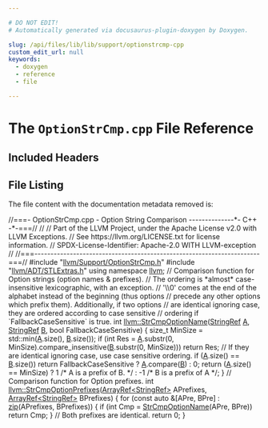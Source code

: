 ```yaml
---

# DO NOT EDIT!
# Automatically generated via docusaurus-plugin-doxygen by Doxygen.

slug: /api/files/lib/lib/support/optionstrcmp-cpp
custom_edit_url: null
keywords:
  - doxygen
  - reference
  - file

---
```





# The `OptionStrCmp.cpp` File Reference

<DoxygenPage pluginConfig={pluginConfig}>



## Included Headers

<IncludesList>
<IncludesListItem
  filePath="llvm/Support/OptionStrCmp.h"
  permalink="/docs/api/files/include/include/llvm/include/llvm/support/optionstrcmp-h"
  isLocal="true" />
<IncludesListItem
  filePath="llvm/ADT/STLExtras.h"
  permalink="/docs/api/files/include/include/llvm/include/llvm/adt/stlextras-h"
  isLocal="true" />
</IncludesList>


## File Listing

The file content with the documentation metadata removed is:

<ProgramListing>

<Link id="l00001" /><CodeLine lineNumber="1"><Highlight kind="comment">//===- OptionStrCmp.cpp - Option String Comparison --------------&#42;- C++ -&#42;-===//</Highlight><Highlight kind="normal"></Highlight></CodeLine>
<Link id="l00002" /><CodeLine lineNumber="2"><Highlight kind="normal"></Highlight><Highlight kind="comment">//</Highlight><Highlight kind="normal"></Highlight></CodeLine>
<Link id="l00003" /><CodeLine lineNumber="3"><Highlight kind="normal"></Highlight><Highlight kind="comment">// Part of the LLVM Project, under the Apache License v2.0 with LLVM Exceptions.</Highlight><Highlight kind="normal"></Highlight></CodeLine>
<Link id="l00004" /><CodeLine lineNumber="4"><Highlight kind="normal"></Highlight><Highlight kind="comment">// See https://llvm.org/LICENSE.txt for license information.</Highlight><Highlight kind="normal"></Highlight></CodeLine>
<Link id="l00005" /><CodeLine lineNumber="5"><Highlight kind="normal"></Highlight><Highlight kind="comment">// SPDX-License-Identifier: Apache-2.0 WITH LLVM-exception</Highlight><Highlight kind="normal"></Highlight></CodeLine>
<Link id="l00006" /><CodeLine lineNumber="6"><Highlight kind="normal"></Highlight><Highlight kind="comment">//</Highlight><Highlight kind="normal"></Highlight></CodeLine>
<Link id="l00007" /><CodeLine lineNumber="7"><Highlight kind="normal"></Highlight><Highlight kind="comment">//===----------------------------------------------------------------------===//</Highlight><Highlight kind="normal"></Highlight></CodeLine>
<Link id="l00008" /><CodeLine lineNumber="8"><Highlight kind="normal"></Highlight></CodeLine>
<Link id="l00009" /><CodeLine lineNumber="9"><Highlight kind="normal"></Highlight><Highlight kind="preprocessor">#include &quot;<a href="/docs/api/files/include/include/llvm/include/llvm/support/optionstrcmp-h">llvm/Support/OptionStrCmp.h</a>&quot;</Highlight><Highlight kind="normal"></Highlight></CodeLine>
<Link id="l00010" /><CodeLine lineNumber="10"><Highlight kind="normal"></Highlight><Highlight kind="preprocessor">#include &quot;<a href="/docs/api/files/include/include/llvm/include/llvm/adt/stlextras-h">llvm/ADT/STLExtras.h</a>&quot;</Highlight><Highlight kind="normal"></Highlight></CodeLine>
<Link id="l00011" /><CodeLine lineNumber="11"><Highlight kind="normal"></Highlight></CodeLine>
<Link id="l00012" /><CodeLine lineNumber="12"><Highlight kind="normal"></Highlight><Highlight kind="keyword">using namespace </Highlight><Highlight kind="normal"><a href="/docs/api/namespaces/llvm">llvm</a>;</Highlight></CodeLine>
<Link id="l00013" /><CodeLine lineNumber="13"><Highlight kind="normal"></Highlight></CodeLine>
<Link id="l00014" /><CodeLine lineNumber="14"><Highlight kind="normal"></Highlight><Highlight kind="comment">// Comparison function for Option strings (option names &amp; prefixes).</Highlight><Highlight kind="normal"></Highlight></CodeLine>
<Link id="l00015" /><CodeLine lineNumber="15"><Highlight kind="normal"></Highlight><Highlight kind="comment">// The ordering is &#42;almost&#42; case-insensitive lexicographic, with an exception.</Highlight><Highlight kind="normal"></Highlight></CodeLine>
<Link id="l00016" /><CodeLine lineNumber="16"><Highlight kind="normal"></Highlight><Highlight kind="comment">// &#39;\\0&#39; comes at the end of the alphabet instead of the beginning (thus options</Highlight><Highlight kind="normal"></Highlight></CodeLine>
<Link id="l00017" /><CodeLine lineNumber="17"><Highlight kind="normal"></Highlight><Highlight kind="comment">// precede any other options which prefix them). Additionally, if two options</Highlight><Highlight kind="normal"></Highlight></CodeLine>
<Link id="l00018" /><CodeLine lineNumber="18"><Highlight kind="normal"></Highlight><Highlight kind="comment">// are identical ignoring case, they are ordered according to case sensitive</Highlight><Highlight kind="normal"></Highlight></CodeLine>
<Link id="l00019" /><CodeLine lineNumber="19"><Highlight kind="normal"></Highlight><Highlight kind="comment">// ordering if &#96;FallbackCaseSensitive&#96; is true.</Highlight><Highlight kind="normal"></Highlight></CodeLine>
<Link id="l00020" /><CodeLine lineNumber="20" lineLink="/docs/api/namespaces/llvm/#a248812e85a9459eea4bb1a402bd59abc"><Highlight kind="normal"></Highlight><Highlight kind="keywordtype">int</Highlight><Highlight kind="normal"> <a href="/docs/api/namespaces/llvm/#a248812e85a9459eea4bb1a402bd59abc">llvm::StrCmpOptionName</a>(<a href="/docs/api/classes/llvm/stringref">StringRef</a> <a href="/docs/api/files/lib/lib/ir/builtingcs-cpp/#a2e38c85003a042421cde1647632d0b72">A</a>, <a href="/docs/api/classes/llvm/stringref">StringRef</a> <a href="/docs/api/files/lib/lib/ir/builtingcs-cpp/#ae76959fe811ba090de4cba69ac00f1da">B</a>,</Highlight></CodeLine>
<Link id="l00021" /><CodeLine lineNumber="21"><Highlight kind="normal">                           </Highlight><Highlight kind="keywordtype">bool</Highlight><Highlight kind="normal"> FallbackCaseSensitive) &#123;</Highlight></CodeLine>
<Link id="l00022" /><CodeLine lineNumber="22"><Highlight kind="normal">  </Highlight><Highlight kind="keywordtype">size&#95;t</Highlight><Highlight kind="normal"> MinSize = std::min(<a href="/docs/api/files/lib/lib/ir/builtingcs-cpp/#a2e38c85003a042421cde1647632d0b72">A</a>.size(), <a href="/docs/api/files/lib/lib/ir/builtingcs-cpp/#ae76959fe811ba090de4cba69ac00f1da">B</a>.size());</Highlight></CodeLine>
<Link id="l00023" /><CodeLine lineNumber="23"><Highlight kind="normal">  </Highlight><Highlight kind="keywordflow">if</Highlight><Highlight kind="normal"> (</Highlight><Highlight kind="keywordtype">int</Highlight><Highlight kind="normal"> Res = <a href="/docs/api/files/lib/lib/ir/builtingcs-cpp/#a2e38c85003a042421cde1647632d0b72">A</a>.substr(0, MinSize).compare&#95;insensitive(<a href="/docs/api/files/lib/lib/ir/builtingcs-cpp/#ae76959fe811ba090de4cba69ac00f1da">B</a>.substr(0, MinSize)))</Highlight></CodeLine>
<Link id="l00024" /><CodeLine lineNumber="24"><Highlight kind="normal">    </Highlight><Highlight kind="keywordflow">return</Highlight><Highlight kind="normal"> Res;</Highlight></CodeLine>
<Link id="l00025" /><CodeLine lineNumber="25"><Highlight kind="normal"></Highlight></CodeLine>
<Link id="l00026" /><CodeLine lineNumber="26"><Highlight kind="normal">  </Highlight><Highlight kind="comment">// If they are identical ignoring case, use case sensitive ordering.</Highlight><Highlight kind="normal"></Highlight></CodeLine>
<Link id="l00027" /><CodeLine lineNumber="27"><Highlight kind="normal">  </Highlight><Highlight kind="keywordflow">if</Highlight><Highlight kind="normal"> (<a href="/docs/api/files/lib/lib/ir/builtingcs-cpp/#a2e38c85003a042421cde1647632d0b72">A</a>.size() == <a href="/docs/api/files/lib/lib/ir/builtingcs-cpp/#ae76959fe811ba090de4cba69ac00f1da">B</a>.size())</Highlight></CodeLine>
<Link id="l00028" /><CodeLine lineNumber="28"><Highlight kind="normal">    </Highlight><Highlight kind="keywordflow">return</Highlight><Highlight kind="normal"> FallbackCaseSensitive ? <a href="/docs/api/files/lib/lib/ir/builtingcs-cpp/#a2e38c85003a042421cde1647632d0b72">A</a>.compare(<a href="/docs/api/files/lib/lib/ir/builtingcs-cpp/#ae76959fe811ba090de4cba69ac00f1da">B</a>) : 0;</Highlight></CodeLine>
<Link id="l00029" /><CodeLine lineNumber="29"><Highlight kind="normal"></Highlight></CodeLine>
<Link id="l00030" /><CodeLine lineNumber="30"><Highlight kind="normal">  </Highlight><Highlight kind="keywordflow">return</Highlight><Highlight kind="normal"> (<a href="/docs/api/files/lib/lib/ir/builtingcs-cpp/#a2e38c85003a042421cde1647632d0b72">A</a>.size() == MinSize) ? 1 </Highlight><Highlight kind="comment">/&#42; A is a prefix of B. &#42;/</Highlight><Highlight kind="normal"></Highlight></CodeLine>
<Link id="l00031" /><CodeLine lineNumber="31"><Highlight kind="normal">                               : -1 </Highlight><Highlight kind="comment">/&#42; B is a prefix of A &#42;/</Highlight><Highlight kind="normal">;</Highlight></CodeLine>
<Link id="l00032" /><CodeLine lineNumber="32"><Highlight kind="normal">&#125;</Highlight></CodeLine>
<Link id="l00033" /><CodeLine lineNumber="33"><Highlight kind="normal"></Highlight></CodeLine>
<Link id="l00034" /><CodeLine lineNumber="34"><Highlight kind="normal"></Highlight><Highlight kind="comment">// Comparison function for Option prefixes.</Highlight><Highlight kind="normal"></Highlight></CodeLine>
<Link id="l00035" /><CodeLine lineNumber="35" lineLink="/docs/api/namespaces/llvm/#a6c51a10ba51e71c15675b857ec2ac3c5"><Highlight kind="normal"></Highlight><Highlight kind="keywordtype">int</Highlight><Highlight kind="normal"> <a href="/docs/api/namespaces/llvm/#a6c51a10ba51e71c15675b857ec2ac3c5">llvm::StrCmpOptionPrefixes</a>(<a href="/docs/api/classes/llvm/arrayref">ArrayRef&lt;StringRef&gt;</a> APrefixes,</Highlight></CodeLine>
<Link id="l00036" /><CodeLine lineNumber="36"><Highlight kind="normal">                               <a href="/docs/api/classes/llvm/arrayref">ArrayRef&lt;StringRef&gt;</a> BPrefixes) &#123;</Highlight></CodeLine>
<Link id="l00037" /><CodeLine lineNumber="37"><Highlight kind="normal">  </Highlight><Highlight kind="keywordflow">for</Highlight><Highlight kind="normal"> (</Highlight><Highlight kind="keyword">const</Highlight><Highlight kind="normal"> </Highlight><Highlight kind="keyword">auto</Highlight><Highlight kind="normal"> &amp;&#91;APre, BPre&#93; : <a href="/docs/api/namespaces/llvm/#a06041e3bf4b0a9e8984809413ddd9506">zip</a>(APrefixes, BPrefixes)) &#123;</Highlight></CodeLine>
<Link id="l00038" /><CodeLine lineNumber="38"><Highlight kind="normal">    </Highlight><Highlight kind="keywordflow">if</Highlight><Highlight kind="normal"> (</Highlight><Highlight kind="keywordtype">int</Highlight><Highlight kind="normal"> Cmp = <a href="/docs/api/namespaces/llvm/#a248812e85a9459eea4bb1a402bd59abc">StrCmpOptionName</a>(APre, BPre))</Highlight></CodeLine>
<Link id="l00039" /><CodeLine lineNumber="39"><Highlight kind="normal">      </Highlight><Highlight kind="keywordflow">return</Highlight><Highlight kind="normal"> Cmp;</Highlight></CodeLine>
<Link id="l00040" /><CodeLine lineNumber="40"><Highlight kind="normal">  &#125;</Highlight></CodeLine>
<Link id="l00041" /><CodeLine lineNumber="41"><Highlight kind="normal">  </Highlight><Highlight kind="comment">// Both prefixes are identical.</Highlight><Highlight kind="normal"></Highlight></CodeLine>
<Link id="l00042" /><CodeLine lineNumber="42"><Highlight kind="normal">  </Highlight><Highlight kind="keywordflow">return</Highlight><Highlight kind="normal"> 0;</Highlight></CodeLine>
<Link id="l00043" /><CodeLine lineNumber="43"><Highlight kind="normal">&#125;</Highlight></CodeLine>

</ProgramListing>


</DoxygenPage>
